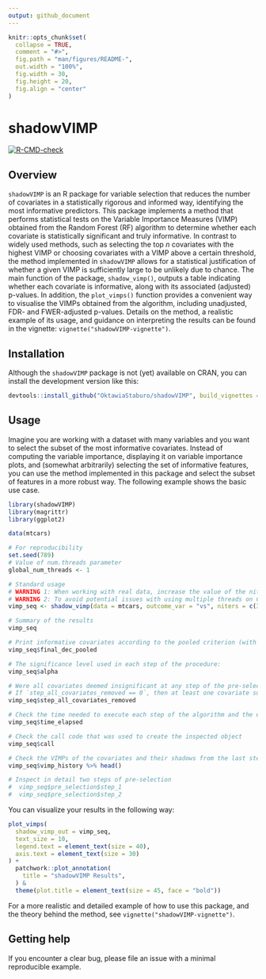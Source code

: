 ```yaml
---
output: github_document
---
```


<!-- README.md is generated from README.Rmd. Please edit that file -->

```r
knitr::opts_chunk$set(
  collapse = TRUE,
  comment = "#>",
  fig.path = "man/figures/README-",
  out.width = "100%",
  fig.width = 30,
  fig.height = 20,
  fig.align = "center"
)
```

# shadowVIMP

<!-- badges: start -->
[![R-CMD-check](https://github.com/OktawiaStaburo/shadowVIMP/actions/workflows/R-CMD-check.yaml/badge.svg)](https://github.com/OktawiaStaburo/shadowVIMP/actions)
<!-- badges: end -->

<!-- keep`README.md` up-to-date -> use`devtools::build_readme()`-->

## Overview

`shadowVIMP` is an R package for variable selection that reduces the number of covariates in a statistically rigorous and informed way, identifying the most informative predictors. This package implements a method that performs statistical tests on the Variable Importance Measures (VIMP) obtained from the Random Forest (RF) algorithm to determine whether each covariate is statistically significant and truly informative. In contrast to widely used methods, such as selecting the top *n* covariates with the highest VIMP or choosing covariates with a VIMP above a certain threshold, the method implemented in `shadowVIMP` allows for a statistical justification of whether a given VIMP is sufficiently large to be unlikely due to chance. The main function of the package, `shadow_vimp()`, outputs a table indicating whether each covariate is informative, along with its associated (adjusted) p-values. In addition, the `plot_vimps()` function provides a convenient way to visualise the VIMPs obtained from the algorithm, including unadjusted, FDR- and FWER-adjusted p-values. Details on the method, a realistic example of its usage, and guidance on interpreting the results can be found in the vignette: `vignette("shadowVIMP-vignette")`.


## Installation

Although the `shadowVIMP` package is not (yet) available on CRAN, you can install the development version like this:

``` r
devtools::install_github("OktawiaStaburo/shadowVIMP", build_vignettes = TRUE)
```


## Usage

Imagine you are working with a dataset with many variables and you want to select the subset of the most informative covariates. Instead of computing the variable importance, displaying it on variable importance plots, and (somewhat arbitrarily) selecting the set of informative features, you can use the method implemented in this package and select the subset of features in a more robust way. The following example shows the basic use case.

```r
library(shadowVIMP)
library(magrittr)
library(ggplot2)

data(mtcars)

# For reproducibility
set.seed(789)
# Value of num.threads parameter
global_num_threads <- 1

# Standard usage
# WARNING 1: When working with real data, increase the value of the niters parameter or leave it at the default value.
# WARNING 2: To avoid potential issues with using multiple threads on CRAN, we set num.threads to 1, by default it is set to half of the available threads, which speeds up computation.
vimp_seq <- shadow_vimp(data = mtcars, outcome_var = "vs", niters = c(30, 100, 150), num.threads = global_num_threads)

# Summary of the results
vimp_seq

# Print informative covariates according to the pooled criterion (with and without p-value correction)
vimp_seq$final_dec_pooled

# The significance level used in each step of the procedure:
vimp_seq$alpha

# Were all covariates deemed insignificant at any step of the pre-selection? If so, which step?
# If `step_all_covariates_removed == 0`, then at least one covariate survived the pre-selection
vimp_seq$step_all_covariates_removed

# Check the time needed to execute each step of the algorithm and the entire procedure
vimp_seq$time_elapsed

# Check the call code that was used to create the inspected object
vimp_seq$call

# Check the VIMPs of the covariates and their shadows from the last step of the procedure
vimp_seq$vimp_history %>% head()

# Inspect in detail two steps of pre-selection
#  vimp_seq$pre_selection$step_1
#  vimp_seq$pre_selection$step_2
```

You can visualize your results in the following way:

```r
plot_vimps(
  shadow_vimp_out = vimp_seq,
  text_size = 10,
  legend.text = element_text(size = 40),
  axis.text = element_text(size = 30)
) +
  patchwork::plot_annotation(
    title = "shadowVIMP Results",
  ) &
  theme(plot.title = element_text(size = 45, face = "bold"))
```

For a more realistic and detailed example of how to use this package, and the theory behind the method, see `vignette("shadowVIMP-vignette")`.

## Getting help

If you encounter a clear bug, please file an issue with a minimal reproducible example.

